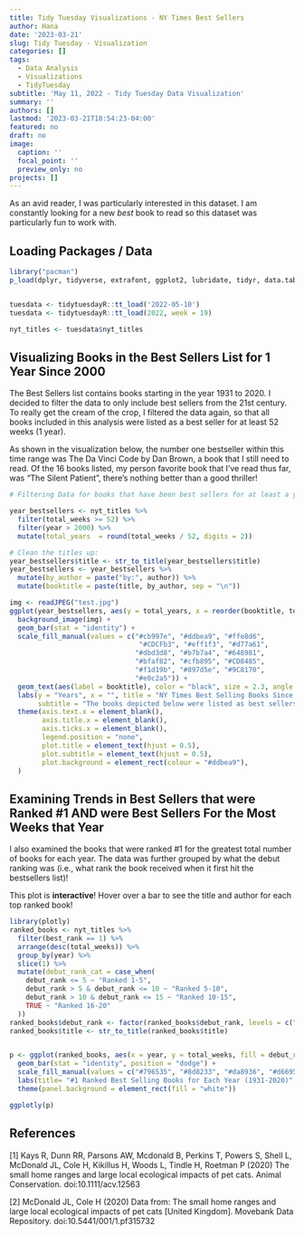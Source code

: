 ```yaml
---
title: Tidy Tuesday Visualizations - NY Times Best Sellers
author: Hana
date: '2023-03-21'
slug: Tidy Tuesday - Visualization
categories: []
tags:
  - Data Analysis
  - Visualizations
  - TidyTuesday
subtitle: 'May 11, 2022 - Tidy Tuesday Data Visualization'
summary: ''
authors: []
lastmod: '2023-03-21T18:54:23-04:00'
featured: no
draft: no
image: 
  caption: ''
  focal_point: ''
  preview_only: no
projects: []
---
```


As an avid reader, I was particularly interested in this dataset. I am constantly looking for a new *best* book to read so this dataset was particularly fun to work with. 


## Loading Packages / Data


```r
library("pacman") 
p_load(dplyr, tidyverse, extrafont, ggplot2, lubridate, tidyr, data.table, rlist, xlsx, tidytuesdayR, ggpubr, jpeg)


tuesdata <- tidytuesdayR::tt_load('2022-05-10')
tuesdata <- tidytuesdayR::tt_load(2022, week = 19)

nyt_titles <- tuesdata$nyt_titles
```
## Visualizing Books in the Best Sellers List for 1 Year Since 2000 

The Best Sellers list contains books starting in the year 1931 to 2020. I decided to filter the data to only include best sellers from the 21st century. To really get the cream of the crop, I filtered the data again, so that all books included in this analysis were listed as a best seller for at least 52 weeks (1 year). 

As shown in the visualization below, the number one bestseller within this time range was The Da Vinci Code by Dan Brown, a book that I still need to read. Of the 16 books listed, my person favorite book that I've read thus far, was "The Silent Patient", there's nothing better than a good thriller! 

```r
# Filtering Data for books that have been best sellers for at least a year

year_bestsellers <- nyt_titles %>%
  filter(total_weeks >= 52) %>%
  filter(year > 2000) %>%
  mutate(total_years  = round(total_weeks / 52, digits = 2)) 

# Clean the titles up:
year_bestsellers$title <- str_to_title(year_bestsellers$title)
year_bestsellers <- year_bestsellers %>% 
  mutate(by_author = paste("by:", author)) %>% 
  mutate(booktitle = paste(title, by_author, sep = "\n"))

img <- readJPEG("test.jpg")
ggplot(year_bestsellers, aes(y = total_years, x = reorder(booktitle, total_years), fill =booktitle)) + 
  background_image(img) + 
  geom_bar(stat = "identity") +
  scale_fill_manual(values = c("#cb997e", "#ddbea9", "#ffe8d6", 
                                "#CDCFb3", "#eff1f3", "#d77a61", 
                               "#dbd3d8", "#b7b7a4", "#648981", 
                               "#bfaf82", "#cfb895", "#CD8485", 
                               "#f1d19b", "#897d5e", "#9C8170", 
                               "#e0c2a5")) + 
  geom_text(aes(label = booktitle), color = "black", size = 2.3, angle = 270, position=position_stack(vjust=0.5)) + 
  labs(y = "Years", x = "", title = "NY Times Best Selling Books Since 2000",
       subtitle = "The books depicted below were listed as best sellers for at least 52 consecutive weeks.") +
  theme(axis.text.x = element_blank(),
        axis.title.x = element_blank(),
        axis.ticks.x = element_blank(), 
        legend.position = "none", 
        plot.title = element_text(hjust = 0.5),
        plot.subtitle = element_text(hjust = 0.5),
        plot.background = element_rect(colour = "#ddbea9"),
  )

```

## Examining Trends in Best Sellers that were Ranked #1 AND were Best Sellers For the Most Weeks that Year

I also examined the books that were ranked #1 for the greatest total number of books for each year. The data was further grouped by what the debut ranking was (i.e., what rank the book received when it first hit the bestsellers list)!

This plot is **interactive**! Hover over a bar to see the title and author for each top ranked book! 

```r
library(plotly)
ranked_books <- nyt_titles %>%
  filter(best_rank == 1) %>%
  arrange(desc(total_weeks)) %>%
  group_by(year) %>%
  slice(1) %>% 
  mutate(debut_rank_cat = case_when(
    debut_rank <= 5 ~ "Ranked 1-5", 
    debut_rank > 5 & debut_rank <= 10 ~ "Ranked 5-10",
    debut_rank > 10 & debut_rank <= 15 ~ "Ranked 10-15", 
    TRUE ~ "Ranked 16-20"
  ))
ranked_books$debut_rank <- factor(ranked_books$debut_rank, levels = c("Ranked 1-5", "Ranked 5-10", "Ranked 10-15", "Ranked 16-20"))
ranked_books$title <- str_to_title(ranked_books$title)


p <- ggplot(ranked_books, aes(x = year, y = total_weeks, fill = debut_rank_cat, label1 = title, label2 = author)) + 
  geom_bar(stat = "identity", position = "dodge") + 
  scale_fill_manual(values = c("#796535", "#8d8233", "#da8936", "#d6695a")) +
  labs(title= "#1 Ranked Best Selling Books for Each Year (1931-2020)", y = "Total Weeks as a Best Seller", fill = "What was the book\nranked when\nit first debuted?", y = "Year") + 
  theme(panel.background = element_rect(fill = "white"))

ggplotly(p)
```
## References

[1] Kays R, Dunn RR, Parsons AW, Mcdonald B, Perkins T, Powers S, Shell L, McDonald JL, Cole H, Kikillus H, Woods L, Tindle H, Roetman P (2020) The small home ranges and large local ecological impacts of pet cats. Animal Conservation. doi:10.1111/acv.12563

[2] McDonald JL, Cole H (2020) Data from: The small home ranges and large local ecological impacts of pet cats [United Kingdom]. Movebank Data Repository. doi:10.5441/001/1.pf315732

